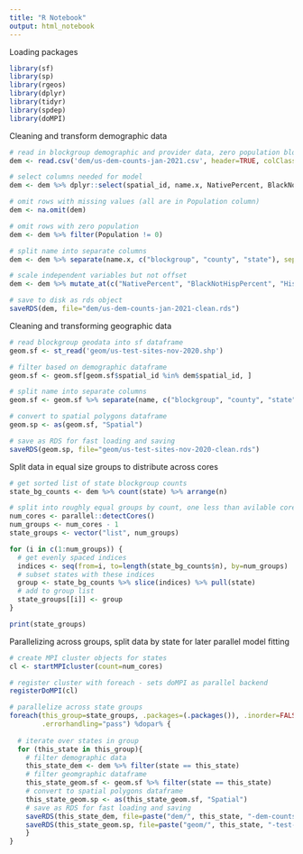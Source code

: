 ```yaml
---
title: "R Notebook"
output: html_notebook
---
```


Loading packages

```r
library(sf)
library(sp)
library(rgeos)
library(dplyr)
library(tidyr)
library(spdep)
library(doMPI)
```

Cleaning and transform demographic data

```r

# read in blockgroup demographic and provider data, zero population blockgroups ommitted
dem <- read.csv('dem/us-dem-counts-jan-2021.csv', header=TRUE, colClasses=c("spatial_id"="character"))

# select columns needed for model
dem <- dem %>% dplyr::select(spatial_id, name.x, NativePercent, BlackNotHispPercent, HispanicPercent, Population, NumProviders)

# omit rows with missing values (all are in Population column)
dem <- na.omit(dem)

# omit rows with zero population
dem <- dem %>% filter(Population != 0)

# split name into separate columns
dem <- dem %>% separate(name.x, c("blockgroup", "county", "state"), sep = ",") %>% mutate(across(c("blockgroup", "county", "state"), trimws))

# scale independent variables but not offset
dem <- dem %>% mutate_at(c("NativePercent", "BlackNotHispPercent", "HispanicPercent"), ~(scale(.) %>% as.vector))

# save to disk as rds object
saveRDS(dem, file="dem/us-dem-counts-jan-2021-clean.rds")

```


Cleaning and transforming geographic data

```r

# read blockgroup geodata into sf dataframe
geom.sf <- st_read('geom/us-test-sites-nov-2020.shp')

# filter based on demographic dataframe
geom.sf <- geom.sf[geom.sf$spatial_id %in% dem$spatial_id, ]

# split name into separate columns
geom.sf <- geom.sf %>% separate(name, c("blockgroup", "county", "state"), sep = ",") %>% mutate(across(c("blockgroup", "county", "state"), trimws))

# convert to spatial polygons dataframe
geom.sp <- as(geom.sf, "Spatial")

# save as RDS for fast loading and saving
saveRDS(geom.sp, file="geom/us-test-sites-nov-2020-clean.rds")

```

Split data in equal size groups to distribute across cores

```r

# get sorted list of state blockgroup counts
state_bg_counts <- dem %>% count(state) %>% arrange(n)

# split into roughly equal groups by count, one less than avilable cores
num_cores <- parallel::detectCores()
num_groups <- num_cores - 1
state_groups <- vector("list", num_groups)

for (i in c(1:num_groups)) {
  # get evenly spaced indices
  indices <- seq(from=i, to=length(state_bg_counts$n), by=num_groups)
  # subset states with these indices
  group <- state_bg_counts %>% slice(indices) %>% pull(state)
  # add to group list
  state_groups[[i]] <- group
}

print(state_groups)
```


Parallelizing across groups, split data by state for later parallel model fitting

```r

# create MPI cluster objects for states
cl <- startMPIcluster(count=num_cores)

# register cluster with foreach - sets doMPI as parallel backend
registerDoMPI(cl)

# parallelize across state groups
foreach(this_group=state_groups, .packages=(.packages()), .inorder=FALSE, .verbose=FALSE,
        .errorhandling="pass") %dopar% {
  
  # iterate over states in group
  for (this_state in this_group){
    # filter demographic data
    this_state_dem <- dem %>% filter(state == this_state)
    # filter geomgraphic dataframe
    this_state_geom.sf <- geom.sf %>% filter(state == this_state)
    # convert to spatial polygons dataframe
    this_state_geom.sp <- as(this_state_geom.sf, "Spatial")
    # save as RDS for fast loading and saving
    saveRDS(this_state_dem, file=paste("dem/", this_state, "-dem-counts-jan-2021-clean.rds", sep=""))
    saveRDS(this_state_geom.sp, file=paste("geom/", this_state, "-test-sites-nov-2020-clean.rds", sep=""))
    }
}
```